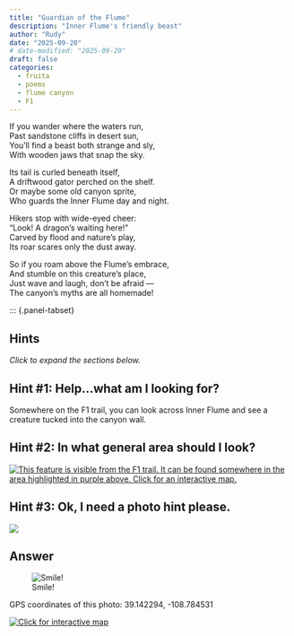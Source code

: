 ```yaml
---
title: "Guardian of the Flume"
description: "Inner Flume's friendly beast"
author: "Rudy"
date: "2025-09-20"
# date-modified: "2025-09-20"
draft: false
categories:
  - fruita
  - poems
  - flume canyon
  - F1
---
```


If you wander where the waters run,  
Past sandstone cliffs in desert sun,  
You’ll find a beast both strange and sly,  
With wooden jaws that snap the sky.  

Its tail is curled beneath itself,  
A driftwood gator perched on the shelf.  
Or maybe some old canyon sprite,  
Who guards the Inner Flume day and night.  

Hikers stop with wide-eyed cheer:  
“Look! A dragon’s waiting here!”  
Carved by flood and nature’s play,  
Its roar scares only the dust away.  

So if you roam above the Flume’s embrace,  
And stumble on this creature’s place,  
Just wave and laugh, don’t be afraid —  
The canyon’s myths are all homemade!



::: {.panel-tabset}

## Hints
*Click to expand the sections below.*  

::: {.callout-tip collapse="true"}
## Hint #1: Help...what am I looking for?

Somewhere on the F1 trail, you can look across Inner Flume and see a creature tucked into the canyon wall.
:::

::: {.callout-tip collapse="true"}
## Hint #2: In what general area should I look?

[![This feature is visible from the F1 trail. It can be found somewhere in the area highlighted in purple above. Click for an interactive map.](images/f1_guardian_map_hint.png)](https://www.openstreetmap.org/directions?engine=fossgis_osrm_foot&route=39.141395%2C-108.785441%3B39.142959%2C-108.784003#map=16/39.14547/-108.78106&layers=P)

:::

::: {.callout-tip collapse="true"}
## Hint #3: Ok, I need a photo hint please.

![](images/f1_guardian_answer.jpg){.img-blur}


:::

## Answer

::: {.callout-tip appearance="minimal" collapse="false"}
![Smile!](images/f1_guardian_answer_annotated.jpg)

GPS coordinates of this photo: 39.142294, -108.784531  

[![Click for interactive map](images/f1_guardian_map.png)](https://www.openstreetmap.org/?mlat=39.142294&mlon=-108.784531&zoom=19)

:::
